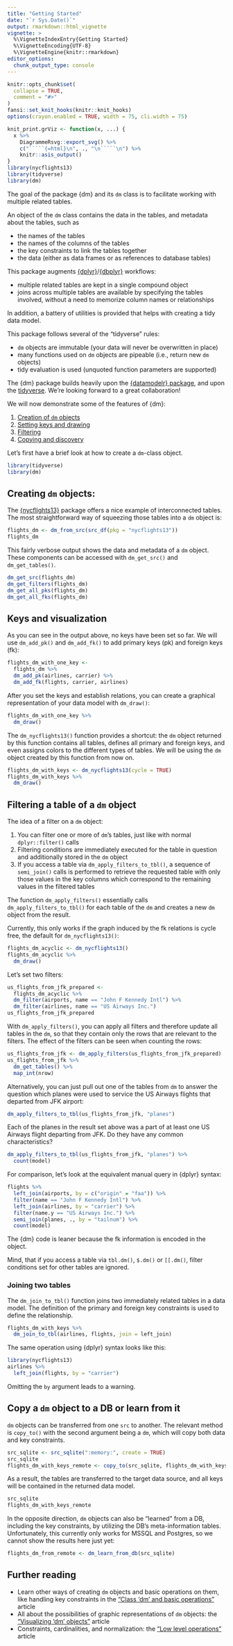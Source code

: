 ```yaml
---
title: "Getting Started"
date: "`r Sys.Date()`"
output: rmarkdown::html_vignette
vignette: >
  %\VignetteIndexEntry{Getting Started}
  %\VignetteEncoding{UTF-8}
  %\VignetteEngine{knitr::rmarkdown}
editor_options: 
  chunk_output_type: console
---
```


```r
knitr::opts_chunk$set(
  collapse = TRUE,
  comment = "#>"
)
fansi::set_knit_hooks(knitr::knit_hooks)
options(crayon.enabled = TRUE, width = 75, cli.width = 75)

knit_print.grViz <- function(x, ...) {
  x %>% 
    DiagrammeRsvg::export_svg() %>% 
    c("`````{=html}\n", ., "\n`````\n") %>% 
    knitr::asis_output()
}
library(nycflights13)
library(tidyverse)
library(dm)
```

The goal of the package {dm} and its `dm` class is to facilitate working with multiple related tables.

An object of the `dm` class contains the data in the tables, and metadata about the tables, such as

- the names of the tables
- the names of the columns of the tables
- the key constraints to link the tables together
- the data (either as data frames or as references to database tables)

This package augments [{dplyr}](https://dplyr.tidyverse.org/)/[{dbplyr}](https://dbplyr.tidyverse.org/) workflows:

- multiple related tables are kept in a single compound object
- joins across multiple tables are available by specifying the tables involved, without a need to memorize column names or relationships

In addition, a battery of utilities is provided that helps with creating a tidy data model.

This package follows several of the "tidyverse" rules:

- `dm` objects are immutable (your data will never be overwritten in place)
- many functions used on `dm` objects are pipeable (i.e., return new `dm` objects)
- tidy evaluation is used (unquoted function parameters are supported)

The {dm} package builds heavily upon the [{datamodelr} package](https://github.com/bergant/datamodelr), and upon the [tidyverse](https://www.tidyverse.org/).
We're looking forward to a great collaboration!

We will now demonstrate some of the features of {dm}:

1. [Creation of `dm` objects](#create)
1. [Setting keys and drawing](#keys)
1. [Filtering](#filter)
1. [Copying and discovery](#copy)

Let's first have a brief look at how to create a `dm`-class object.

```r
library(tidyverse)
library(dm)
```


## Creating `dm` objects: {#create}

The [{nycflights13}](https://github.com/hadley/nycflights13) package offers a nice example of interconnected tables.
The most straightforward way of squeezing those tables into a `dm` object is:

```r
flights_dm <- dm_from_src(src_df(pkg = "nycflights13"))
flights_dm
```

This fairly verbose output shows the data and metadata of a `dm` object.
These components can be accessed with `dm_get_src()` and `dm_get_tables()`.

```r
dm_get_src(flights_dm)
dm_get_filters(flights_dm)
dm_get_all_pks(flights_dm)
dm_get_all_fks(flights_dm)
```


## Keys and visualization {#keys}

As you can see in the output above, no keys have been set so far.
We will use `dm_add_pk()` and `dm_add_fk()` to add primary keys (pk) and foreign keys (fk):

```r
flights_dm_with_one_key <- 
  flights_dm %>% 
  dm_add_pk(airlines, carrier) %>% 
  dm_add_fk(flights, carrier, airlines)
```

After you set the keys and establish relations, you can create a graphical representation of your data model with `dm_draw()`:

```r
flights_dm_with_one_key %>% 
  dm_draw()
```

The `dm_nycflights13()` function provides a shortcut: the `dm` object returned by this function contains all tables, defines all primary and foreign keys, and even assigns colors to the different types of tables.
We will be using the `dm` object created by this function from now on.

```r
flights_dm_with_keys <- dm_nycflights13(cycle = TRUE)
flights_dm_with_keys %>% 
  dm_draw()
```


## Filtering a table of a `dm` object {#filter}

The idea of a filter on a `dm` object:

1. You can filter one or more of `dm`'s tables, just like with normal `dplyr::filter()` calls
1. Filtering conditions are immediately executed for the table in question and additionally stored in the `dm` object
1. If you access a table via `dm_apply_filters_to_tbl()`, a sequence of `semi_join()` calls is performed to retrieve the requested table with only those values in the key columns which correspond to the remaining values in the filtered tables

The function `dm_apply_filters()` essentially calls `dm_apply_filters_to_tbl()` for each table of the `dm` and creates a new `dm` object from the result.

Currently, this only works if the graph induced by the fk relations is cycle free, the default for `dm_nycflights13()`:

```r
flights_dm_acyclic <- dm_nycflights13()
flights_dm_acyclic %>% 
  dm_draw()
```

Let's set two filters:

```r
us_flights_from_jfk_prepared <- 
  flights_dm_acyclic %>%
  dm_filter(airports, name == "John F Kennedy Intl") %>% 
  dm_filter(airlines, name == "US Airways Inc.")
us_flights_from_jfk_prepared
```

With `dm_apply_filters()`, you can apply all filters and therefore update all tables in the `dm`, so that they contain only the rows that are relevant to the filters. 
The effect of the filters can be seen when counting the rows:

```r
us_flights_from_jfk <- dm_apply_filters(us_flights_from_jfk_prepared)
us_flights_from_jfk %>% 
  dm_get_tables() %>% 
  map_int(nrow)
```

Alternatively, you can just pull out one of the tables from `dm` to answer the question which planes were used to service the US Airways flights that departed from JFK airport:

```r
dm_apply_filters_to_tbl(us_flights_from_jfk, "planes")
```

Each of the planes in the result set above was a part of at least one US Airways flight departing from JFK.
Do they have any common characteristics?

```r
dm_apply_filters_to_tbl(us_flights_from_jfk, "planes") %>% 
  count(model)
```

For comparison, let's look at the equivalent manual query in {dplyr} syntax:

```r
flights %>% 
  left_join(airports, by = c("origin" = "faa")) %>% 
  filter(name == "John F Kennedy Intl") %>%
  left_join(airlines, by = "carrier") %>% 
  filter(name.y == "US Airways Inc.") %>%
  semi_join(planes, ., by = "tailnum") %>% 
  count(model)
```

The {dm} code is leaner because the fk information is encoded in the object.

Mind, that if you access a table via `tbl.dm()`, `$.dm()` or `[[.dm()`, filter conditions set for other tables are ignored.

### Joining two tables {#join}

The `dm_join_to_tbl()` function joins two immediately related tables in a data model.
The definition of the primary and foreign key constraints is used to define the relationship.

```r
flights_dm_with_keys %>%
  dm_join_to_tbl(airlines, flights, join = left_join)
```

The same operation using {dplyr} syntax looks like this:

```r
library(nycflights13)
airlines %>% 
  left_join(flights, by = "carrier")
```

Omitting the `by` argument leads to a warning.

## Copy a `dm` object to a DB or learn from it {#copy}

`dm` objects can be transferred from one `src` to another.
The relevant method is `copy_to()` with the second argument being a `dm`, which will copy both data and key constraints.

```r
src_sqlite <- src_sqlite(":memory:", create = TRUE)
src_sqlite
flights_dm_with_keys_remote <- copy_to(src_sqlite, flights_dm_with_keys)
```

As a result, the tables are transferred to the target data source, and all keys will be contained in the returned data model.

```r
src_sqlite
flights_dm_with_keys_remote
```

In the opposite direction, `dm` objects can also be "learned" from a DB, including the key constraints, by utilizing the DB's meta-information tables.
Unfortunately, this currently only works for MSSQL and Postgres, so we cannot show the results here just yet:

```r
flights_dm_from_remote <- dm_learn_from_db(src_sqlite)
```

## Further reading

- Learn other ways of creating `dm` objects and basic operations on them, like handling key constraints in the ["Class 'dm' and basic operations"](https://krlmlr.github.io/dm/articles/dm-class-and-basic-operations.html) article
- All about the possibilities of graphic representations of `dm` objects: the ["Visualizing 'dm' objects"](https://krlmlr.github.io/dm/articles/dm-visualization.html) article
- Constraints, cardinalities, and normalization: the ["Low level operations"](https://krlmlr.github.io/dm/articles/dm-low-level.html) article
